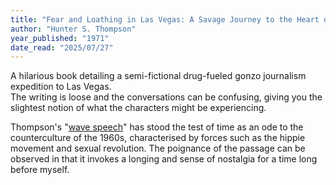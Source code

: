```yaml
---
title: "Fear and Loathing in Las Vegas: A Savage Journey to the Heart of the American Dream"
author: "Hunter S. Thompson"
year_published: "1971"
date_read: "2025/07/27"
---
```

A hilarious book detailing a semi-fictional drug-fueled gonzo journalism expedition to Las Vegas.  
The writing is loose and the conversations can be confusing, giving you the slightest notion of what the characters might be experiencing.  


Thompson's "<a href="https://en.wikipedia.org/wiki/Fear_and_Loathing_in_Las_Vegas#The_%22wave_speech%22">wave speech</a>" has stood the test of time as an ode to the counterculture of the 1960s, characterised by forces such as the hippie movement and sexual revolution.
The poignance of the passage can be observed in that it invokes a longing and sense of nostalgia for a time long before myself.
